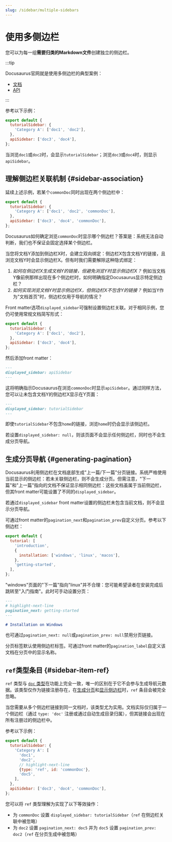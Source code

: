```yaml
---
slug: /sidebar/multiple-sidebars
---
```


# 使用多侧边栏

您可以为每一组**需要归类的Markdown文件**创建独立的侧边栏。

:::tip

Docusaurus官网就是使用多侧边栏的典型案例：

- [文档](../../../introduction.mdx)
- [API](../../../cli.mdx)

:::

参考以下示例：

```js title="sidebars.js"
export default {
  tutorialSidebar: {
    'Category A': ['doc1', 'doc2'],
  },
  apiSidebar: ['doc3', 'doc4'],
};
```

当浏览`doc1`或`doc2`时，会显示`tutorialSidebar`；浏览`doc3`或`doc4`时，则显示`apiSidebar`。

## 理解侧边栏关联机制 {#sidebar-association}

延续上述示例，若某个`commonDoc`同时出现在两个侧边栏中：

```js title="sidebars.js"
export default {
  tutorialSidebar: {
    'Category A': ['doc1', 'doc2', 'commonDoc'],
  },
  apiSidebar: ['doc3', 'doc4', 'commonDoc'],
};
```

Docusaurus如何确定浏览`commonDoc`时显示哪个侧边栏？答案是：系统无法自动判断，我们也不保证会固定选择某个侧边栏。

当您将文档Y添加到侧边栏X时，会建立双向绑定：侧边栏X包含文档Y的链接，且浏览文档Y时会显示侧边栏X。但有时我们需要解除这种隐式绑定：

1. _如何在侧边栏X生成文档Y的链接，但避免浏览Y时显示侧边栏X？_ 例如当文档Y像前例那样出现在多个侧边栏时，如何明确指定Docusaurus显示特定侧边栏？
2. _如何实现浏览文档Y时显示侧边栏X，但侧边栏X不包含Y的链接？_ 例如当Y作为"文档首页"时，侧边栏仅用于导航的情况？

Front matter选项`displayed_sidebar`可强制设置侧边栏关联。对于相同示例，您仍可使用常规文档简写形式：

```js title="sidebars.js"
export default {
  tutorialSidebar: {
    'Category A': ['doc1', 'doc2'],
  },
  apiSidebar: ['doc3', 'doc4'],
};
```

然后添加front matter：

```md title="commonDoc.md"
---
displayed_sidebar: apiSidebar
---
```

这将明确指示Docusaurus在浏览`commonDoc`时显示`apiSidebar`。通过同样方法，您可以让未包含文档Y的侧边栏X显示在Y页面：

```md title="home.md"
---
displayed_sidebar: tutorialSidebar
---
```

即使`tutorialSidebar`不包含`home`的链接，浏览`home`时仍会显示该侧边栏。

若设置`displayed_sidebar: null`，则该页面不会显示任何侧边栏，同时也不会生成分页导航。

## 生成分页导航 {#generating-pagination}

Docusaurus利用侧边栏在文档底部生成"上一篇/下一篇"分页链接。系统严格使用当前显示的侧边栏：若未关联侧边栏，则不会生成分页。但需注意，"下一篇"和"上一篇"指向的文档不保证显示相同侧边栏：这些文档虽属于当前侧边栏，但其front matter可能设置了不同的`displayed_sidebar`。

若通过`displayed_sidebar` front matter设置的侧边栏未包含当前文档，则不会显示分页导航。

可通过front matter的`pagination_next`和`pagination_prev`自定义分页。参考以下侧边栏：

```js title="sidebars.js"
export default {
  tutorial: [
    'introduction',
    {
      installation: ['windows', 'linux', 'macos'],
    },
    'getting-started',
  ],
};
```

"windows"页面的"下一篇"指向"linux"并不合理：您可能希望读者在安装完成后跳转至"入门指南"。此时可手动设置分页：

```md title="windows.md"
---
# highlight-next-line
pagination_next: getting-started
---

# Installation on Windows
```

也可通过`pagination_next: null`或`pagination_prev: null`禁用分页链接。

分页标签默认使用侧边栏标签。可通过front matter的`pagination_label`自定义该文档在分页中的显示名称。

## `ref`类型条目 {#sidebar-item-ref}

`ref` 类型与 [`doc` 类型](./items.mdx#sidebar-item-doc)在功能上完全一致，唯一的区别在于它不会参与生成导航元数据。该类型仅作为链接注册存在，在[生成分页](#generating-pagination)和[显示侧边栏](#sidebar-association)时，`ref` 条目会被完全忽略。

当您需要从多个侧边栏链接到同一文档时，该类型尤为实用。文档实际仅归属于一个侧边栏（通过 `type: 'doc'` 注册或通过自动生成目录归属），但其链接会出现在所有注册过的侧边栏中。

参考以下示例：

```js title="sidebars.js"
export default {
  tutorialSidebar: {
    'Category A': [
      'doc1',
      'doc2',
      // highlight-next-line
      {type: 'ref', id: 'commonDoc'},
      'doc5',
    ],
  },
  apiSidebar: ['doc3', 'doc4', 'commonDoc'],
};
```

您可以将 `ref` 类型理解为实现了以下等效操作：

- 为 `commonDoc` 设置 `displayed_sidebar: tutorialSidebar`（`ref` 在侧边栏关联中被忽略）
- 为 `doc2` 设置 `pagination_next: doc5` 并为 `doc5` 设置 `pagination_prev: doc2`（`ref` 在分页生成中被忽略）